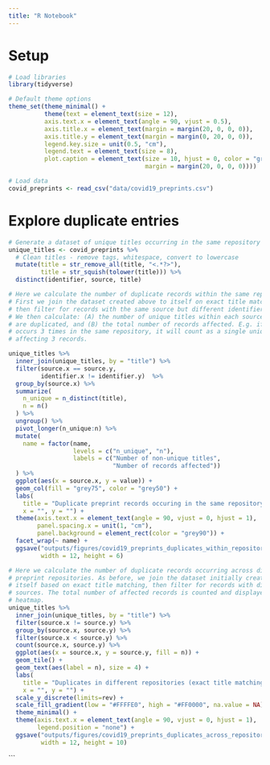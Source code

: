 ```yaml
---
title: "R Notebook"
---
```


# Setup

```r

# Load libraries
library(tidyverse)

# Default theme options
theme_set(theme_minimal() +
          theme(text = element_text(size = 12),
          axis.text.x = element_text(angle = 90, vjust = 0.5),
          axis.title.x = element_text(margin = margin(20, 0, 0, 0)),
          axis.title.y = element_text(margin = margin(0, 20, 0, 0)),
          legend.key.size = unit(0.5, "cm"),
          legend.text = element_text(size = 8),
          plot.caption = element_text(size = 10, hjust = 0, color = "grey25", 
                                      margin = margin(20, 0, 0, 0))))

# Load data
covid_preprints <- read_csv("data/covid19_preprints.csv")

```

# Explore duplicate entries

```r
# Generate a dataset of unique titles occurring in the same repository
unique_titles <- covid_preprints %>%
  # Clean titles - remove tags, whitespace, convert to lowercase
  mutate(title = str_remove_all(title, "<.*?>"),
         title = str_squish(tolower(title))) %>%
  distinct(identifier, source, title)

# Here we calculate the number of duplicate records within the same repositories
# First we join the dataset created above to itself on exact title matches,
# then filter for records with the same source but different identifier. 
# We then calculate: (A) the number of unique titles within each source that
# are duplicated, and (B) the total number of records affected. E.g. if a title
# occurs 3 times in the same repository, it will count as a single unique title,
# affecting 3 records.

unique_titles %>%
  inner_join(unique_titles, by = "title") %>%
  filter(source.x == source.y,
         identifier.x != identifier.y)  %>%
  group_by(source.x) %>%
  summarize(
    n_unique = n_distinct(title),
    n = n()
  ) %>%
  ungroup() %>%
  pivot_longer(n_unique:n) %>%
  mutate(
    name = factor(name,
                  levels = c("n_unique", "n"),
                  labels = c("Number of non-unique titles",
                             "Number of records affected"))
  ) %>%
  ggplot(aes(x = source.x, y = value)) +
  geom_col(fill = "grey75", color = "grey50") +
  labs(
    title = "Duplicate preprint records occuring in the same repository (exact title matching)",
    x = "", y = "") +
  theme(axis.text.x = element_text(angle = 90, vjust = 0, hjust = 1),
        panel.spacing.x = unit(1, "cm"),
        panel.background = element_rect(color = "grey90")) +
  facet_wrap(~ name) +
  ggsave("outputs/figures/covid19_preprints_duplicates_within_repository.png", 
         width = 12, height = 6)

# Here we calculate the number of duplicate records occurring across different
# preprint repositories. As before, we join the dataset initially created to 
# itself based on exact title matching, then filter for records with different
# sources. The total number of affected records is counted and displayed in a 
# heatmap.
unique_titles %>%
  inner_join(unique_titles, by = "title") %>%
  filter(source.x != source.y) %>%
  group_by(source.x, source.y) %>%
  filter(source.x < source.y) %>%
  count(source.x, source.y) %>%
  ggplot(aes(x = source.x, y = source.y, fill = n)) +
  geom_tile() +
  geom_text(aes(label = n), size = 4) +
  labs(
    title = "Duplicates in different repositories (exact title matching)",
    x = "", y = "") +
  scale_y_discrete(limits=rev) +
  scale_fill_gradient(low = "#FFFFE0", high = "#FF0000", na.value = NA) +
  theme_minimal() +
  theme(axis.text.x = element_text(angle = 90, vjust = 0, hjust = 1),
        legend.position = "none") +
  ggsave("outputs/figures/covid19_preprints_duplicates_across_repository.png", 
         width = 12, height = 10)

```

```

